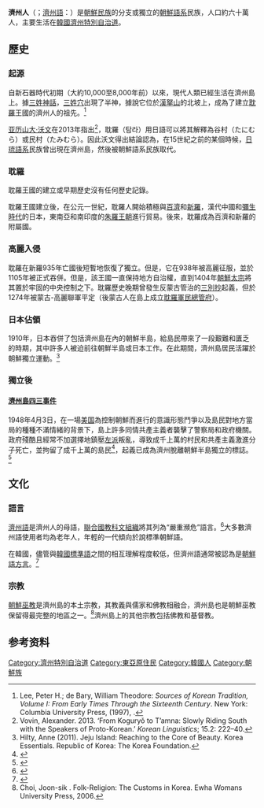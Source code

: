 {{Infobox Ethnic group
|group         = 济州人<br />제주사름
|image         = 
|image_capiton = 
|population    = 约600,000
|regions       = {{flagcountry|South Korea}}[[濟州特別自治道|濟州特別自治道]]
|languages     = [[濟州語|濟州語]]、[[朝鮮語|朝鮮語]]（[[韩国标准语|標準朝鮮語]]、{{link-ko|全罗方言|전라도 방언}}）
|related       = [[朝鲜族|朝鲜族]]、[[百济|百济人]]
|religions     = [[朝鮮巫教|朝鮮巫教]]、[[佛教|佛教]]、[[基督教|基督教]]
}}

'''濟州人'''（{{kor|諺=제주인|漢=濟州人|羅=Jeju-in|f=y}}；[[濟州語|濟州語]]：{{lang|jje|제주사름}}）是[[朝鲜族|朝鮮民族]]的分支或獨立的[[朝鮮語系|朝鮮語系]]民族，人口約六十萬人，主要生活在[[大韩民国|韓國]][[濟州特別自治道|濟州特別自治道]]。

==歷史==
===起源===
自新石器時代初期（大約10,000至8,000年前）以來，現代人類已經生活在濟州島上。據[[三姓神話|三姓神話]]，[[三姓穴|三姓穴]]出現了半神，據說它位於[[漢拏山|漢拏山]]的北坡上，成為了建立[[耽羅|耽羅]]王國的濟州人的祖先。<ref>Lee, Peter H.; de Bary, William Theodore: ''Sources of Korean Tradition, Volume I: From Early Times Through the Sixteenth Century''. New York: Columbia University Press, (1997), {{ISBN|978-0-231-10567-5}}.</ref>

[[亚历山大·沃文|亚历山大·沃文]]在2013年指出<ref>Vovin, Alexander. 2013. ‘From Koguryǒ to T’amna: Slowly Riding South with the Speakers of Proto-Korean.’ ''Korean Linguistics''; 15.2: 222–40.</ref>，耽羅（탐라）用日語可以將其解釋為谷村（たにむら）或民村（たみむら）。因此沃文得出結論認為，在15世紀之前的某個時候，[[日本-琉球语系|日琉語系]]民族曾出現在濟州島，然後被朝鮮語系民族取代。

===耽羅===
耽羅王國的建立或早期歷史沒有任何歷史記錄。

耽羅王國建立後，在公元一世紀，耽羅人開始積極與[[百濟|百濟]]和[[新羅|新羅]]，漢代中國和[[彌生時代|彌生時代]]的日本，東南亞和南印度的[[朱羅王朝|朱羅王朝]]進行貿易。後來，耽羅成為百濟和新羅的附屬國。

===高麗入侵===
耽羅在新羅935年亡國後短暫地恢復了獨立。但是，它在938年被高麗征服，並於1105年被正式吞併。但是，該王國一直保持地方自治權，直到1404年[[朝鮮太宗|朝鮮太宗]]將其置於牢固的中央控制之下。耽羅歷史晚期曾發生反蒙古管治的[[三別抄|三別抄]]起義，但於1274年被蒙古-高麗聯軍平定（後蒙古人在島上成立[[耽羅軍民總管府|耽羅軍民總管府]]）。

===日本佔領===
1910年，日本吞併了包括濟州島在內的朝鮮半島，給島民帶來了一段艱難和匱乏的時期，其中許多人被迫前往朝鮮半島或日本工作。在此期間，濟州島居民活躍於朝鮮獨立運動。<ref>Hilty, Anne (2011). Jeju Island: Reaching to the Core of Beauty. Korea Essentials. Republic of Korea: The Korea Foundation.</ref>

===獨立後===
====[[濟州島四三事件|濟州島四三事件]]====
1948年4月3日，在一場[[美国|美国]]為控制朝鮮而進行的意識形態鬥爭以及島民對地方當局的種種不滿情緒的背景下，島上許多同情共產主義者襲擊了警察局和政府機關。政府殘酷且經常不加選擇地鎮壓[[左派|左派]]叛亂，導致成千上萬的村民和共產主義激進分子死亡，並拘留了成千上萬的島民<ref>{{citation |last=Wheeler |first=Wolcott |url=http://www.kimsoft.com/1997/43wh.htm |title=The 1948 Cheju-do Civil War | work =Korea WebWeekly |archiveurl=https://web.archive.org/web/19991012020858/http://www.kimsoft.com/1997/43wh.htm |archivedate=October 12, 1999 |accessdate=April 21, 2014 }}</ref>，起義已成為濟州脫離朝鮮半島獨立的標誌。 <ref name="JF20110814">{{cite web |url = http://www.japanfocus.org/events/view/108 |title = Jeju: From peace island to war island |publisher = The Asia-Pacific Journal: Japan Focus |accessdate = May 4, 2013 |work = [[Asia_Times|Asia Times]] |last = Eperjesi |first = John |date = August 14, 2011 |archive-date = 2015-10-18 |archive-url = https://web.archive.org/web/20151018013148/http://www.japanfocus.org/events/view/108 |dead-url = no }}</ref>

==文化==
===語言===
[[濟州語|濟州語]]是濟州人的母語，[[联合国教育、科学及文化组织|聯合國教科文組織]]將其列為“嚴重瀕危”語言。<ref>{{Cite web|url=http://www.unesco.org/languages-atlas/index.php|title=UNESCO Atlas of the World's Languages in danger|last=|first=|date=|website=www.unesco.org|url-status=no|archive-url=https://web.archive.org/web/20150311072831/http://www.unesco.org/languages-atlas/index.php|archive-date=2015-03-11|access-date=December 7, 2019}}</ref>大多數濟州語使用者均為老年人，年輕的一代傾向於說標準朝鮮語。

在韓國，儘管與[[韓國標準語|韓國標準語]]之間的相互理解程度較低，但濟州語通常被認為是[[朝鮮語方言|朝鮮語方言]]。<ref>{{cite book|last1=Yang|first1=Changyong|last2=Yang|first2=Sejung|last3=O'Grady|first3=William|date=October 2019|title=Jejueo: The Language of Korea's Jeju Island|url=https://uhpress.hawaii.edu/title/jejueo-the-language-of-koreas-jeju-island/|location=Honolulu, Hawaii|publisher=University of Hawaiʻi Press|isbn=9780824874438|access-date=2021-05-29|archive-date=2021-10-25|archive-url=https://web.archive.org/web/20211025204922/https://uhpress.hawaii.edu/title/jejueo-the-language-of-koreas-jeju-island/|dead-url=no}}</ref>

===宗教===
[[朝鮮巫教|朝鮮巫教]]是濟州島的本土宗教，其教義與儒家和佛教相融合，濟州島也是朝鮮巫教保留得最完整的地區之一。<ref>Choi, Joon-sik . Folk-Religion: The Customs in Korea. Ewha Womans University Press, 2006.</ref>濟州島上的其他宗教包括佛教和基督教。

==参考资料==
{{reflist}}

[[Category:濟州特別自治道|Category:濟州特別自治道]]
[[Category:東亞原住民|Category:東亞原住民]]
[[Category:韓國人|Category:韓國人]]
[[Category:朝鮮族|Category:朝鮮族]]
